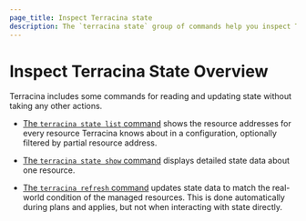 ```yaml
---
page_title: Inspect Terracina state
description: The `terracina state` group of commands help you inspect Terracina state. Learn how inspecting Terracina state can help you read and update state.
---
```


# Inspect Terracina State Overview

Terracina includes some commands for reading and updating state without taking
any other actions.

- [The `terracina state list` command](/terracina/cli/commands/state/list)
  shows the resource addresses for every resource Terracina knows about in a
  configuration, optionally filtered by partial resource address.

- [The `terracina state show` command](/terracina/cli/commands/state/show)
  displays detailed state data about one resource.

- [The `terracina refresh` command](/terracina/cli/commands/refresh) updates
  state data to match the real-world condition of the managed resources. This is
  done automatically during plans and applies, but not when interacting with
  state directly.
